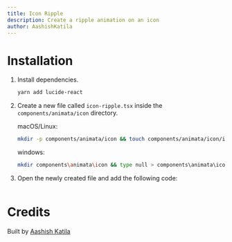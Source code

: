 ```yaml
---
title: Icon Ripple
description: Create a ripple animation on an icon
author: AashishKatila
---
```


<ComponentPreview name="icon-icon-ripple--docs" />

# Installation

1. Install dependencies.

   ```bash
   yarn add lucide-react
   ```

2. Create a new file called `icon-ripple.tsx` inside the `components/animata/icon` directory.

   macOS/Linux:

   ```bash
   mkdir -p components/animata/icon && touch components/animata/icon/icon-ripple.tsx
   ```

   windows:

   ```bash
   mkdir components\animata\icon && type null > components\animata\icon\icon-ripple.tsx
   ```

3. Open the newly created file and add the following code:

```jsx file=<rootDir>/animata/icon/icon-ripple.tsx

```

# Credits

Built by [Aashish Katila](https://github.com/AashishKatila)
